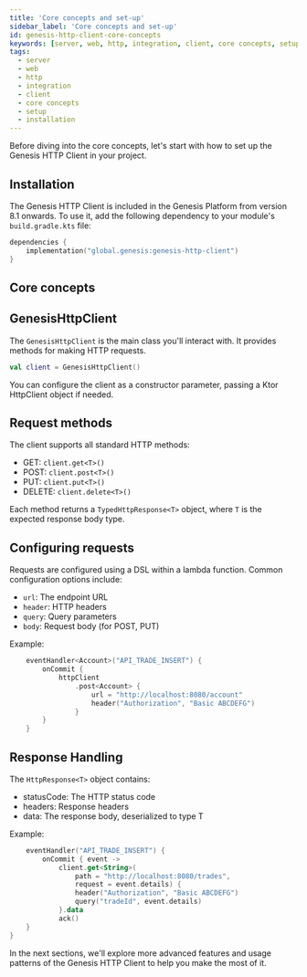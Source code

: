 ```yaml
---
title: 'Core concepts and set-up'
sidebar_label: 'Core concepts and set-up'
id: genesis-http-client-core-concepts
keywords: [server, web, http, integration, client, core concepts, setup, installation]
tags:
  - server
  - web
  - http
  - integration
  - client
  - core concepts
  - setup
  - installation
---
```


Before diving into the core concepts, let's start with how to set up the Genesis HTTP Client in your project.

## Installation

The Genesis HTTP Client is included in the Genesis Platform from version 8.1 onwards. To use it, add the following dependency to your module's `build.gradle.kts` file:

```kotlin
dependencies {
    implementation("global.genesis:genesis-http-client")
}
```

## Core concepts

## GenesisHttpClient

The `GenesisHttpClient` is the main class you'll interact with. It provides methods for making HTTP requests.

```kotlin
val client = GenesisHttpClient()
```

You can configure the client as a constructor parameter, passing a Ktor HttpClient object if needed.

## Request methods
The client supports all standard HTTP methods:

- GET: `client.get<T>()`
- POST: `client.post<T>()`
- PUT: `client.put<T>()`
- DELETE: `client.delete<T>()`

Each method returns a `TypedHttpResponse<T>` object, where `T` is the expected response body type.

## Configuring requests
Requests are configured using a DSL within a lambda function. Common configuration options include:

- `url`: The endpoint URL
- `header`: HTTP headers
- `query`: Query parameters
- `body`: Request body (for POST, PUT)

Example:
```kotlin
    eventHandler<Account>("API_TRADE_INSERT") {
        onCommit {
            httpClient
                .post<Account> {
                    url = "http://localhost:8080/account"
                    header("Authorization", "Basic ABCDEFG")
                }
        }
    }
```

## Response Handling

The `HttpResponse<T>` object contains:

- statusCode: The HTTP status code
- headers: Response headers
- data: The response body, deserialized to type T

Example:

```kotlin
    eventHandler("API_TRADE_INSERT") {
        onCommit { event ->
            client.get<String>(
                path = "http://localhost:8080/trades",
                request = event.details) {
                header("Authorization", "Basic ABCDEFG")
                query("tradeId", event.details)
            }.data
            ack()
    }
}
```

In the next sections, we'll explore more advanced features and usage patterns of the Genesis HTTP Client to help you make the most of it.
